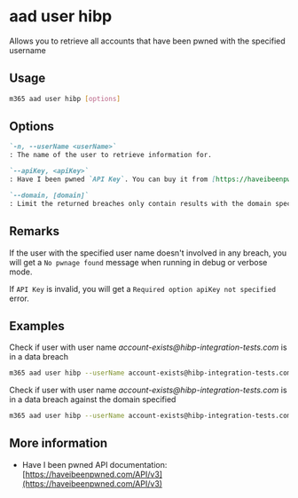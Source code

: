 
# aad user hibp

Allows you to retrieve all accounts that have been pwned with the specified username

## Usage

```sh
m365 aad user hibp [options]
```

## Options

```md defintion-list
`-n, --userName <userName>`
: The name of the user to retrieve information for.

`--apiKey, <apiKey>`
: Have I been pwned `API Key`. You can buy it from [https://haveibeenpwned.com/API/Key](https://haveibeenpwned.com/API/Key)

`--domain, [domain]`
: Limit the returned breaches only contain results with the domain specified.
```

<Global />

## Remarks

If the user with the specified user name doesn't involved in any breach, you will get a `No pwnage found` message when running in debug or verbose mode.

If `API Key` is invalid, you will get a `Required option apiKey not specified` error.

## Examples

Check if user with user name _account-exists@hibp-integration-tests.com_ is in a data breach

```sh
m365 aad user hibp --userName account-exists@hibp-integration-tests.com --apiKey _YOUR-API-KEY_
```

Check if user with user name _account-exists@hibp-integration-tests.com_ is in a data breach against the domain specified

```sh
m365 aad user hibp --userName account-exists@hibp-integration-tests.com --apiKey _YOUR-API-KEY_ --domain adobe.com
```

## More information

- Have I been pwned API documentation: [https://haveibeenpwned.com/API/v3](https://haveibeenpwned.com/API/v3)
